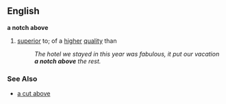 == English ==
{{idiom2}}
'''a notch above'''
# [[superior]] to; of a [[higher]] [[quality]] than
#: ''The hotel we stayed in this year was fabulous, it put our vacation '''a notch above''' the rest.''
=== See Also ===
*[[a cut above]]